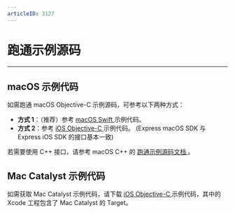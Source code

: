 ```yaml
---
articleID: 3127
---
```

# 跑通示例源码

---

## macOS 示例代码

如需跑通 macOS Objective-C 示例源码，可参考以下两种方式：
- **方式 1**：（推荐）参考 [macOS Swift ](https://doc-zh.zego.im/article/6814) 示例代码。
- **方式 2**：参考 [iOS Objective-C ](https://doc-zh.zego.im/article/3126) 示例代码。 (Express macOS SDK 与 Express iOS SDK 的接口基本一致)

<Note title="提示">


若需要使用 C++ 接口，请参考 macOS C++ 的 [跑通示例源码文档 ](https://doc-zh.zego.im/article/9972)。
</Note>

## Mac Catalyst 示例代码

如需获取 Mac Catalyst 示例代码，请下载 [iOS Objective-C ](https://doc-zh.zego.im/article/3126) 示例代码，其中的 Xcode 工程包含了 Mac Catalyst 的 Target。
